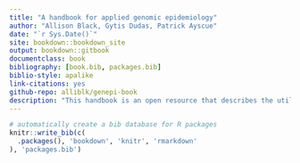 ```yaml
--- 
title: "A handbook for applied genomic epidemiology"
author: "Allison Black, Gytis Dudas, Patrick Ayscue"
date: "`r Sys.Date()`"
site: bookdown::bookdown_site
output: bookdown::gitbook
documentclass: book
bibliography: [book.bib, packages.bib]
biblio-style: apalike
link-citations: yes
github-repo: alliblk/genepi-book
description: "This handbook is an open resource that describes the utility of genomic epidemiology in applied epidemiology, and how to put it into action within public health settings."
---
```


```r
# automatically create a bib database for R packages
knitr::write_bib(c(
  .packages(), 'bookdown', 'knitr', 'rmarkdown'
), 'packages.bib')
```
